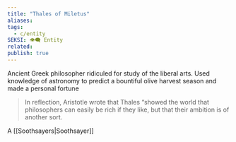 ```yaml
---
title: "Thales of Miletus"
aliases: 
tags:
  - c/entity
SEKSI: 👁️‍🗨️ Entity
related:
publish: true
---
```


Ancient Greek philosopher ridiculed for study of the liberal arts. Used knowledge of astronomy to predict a bountiful olive harvest season and made a personal fortune

>  In reflection, Aristotle wrote that Thales “showed the world that philosophers can easily be rich if they like, but that their ambition is of another sort.

A [[Soothsayers|Soothsayer]]

